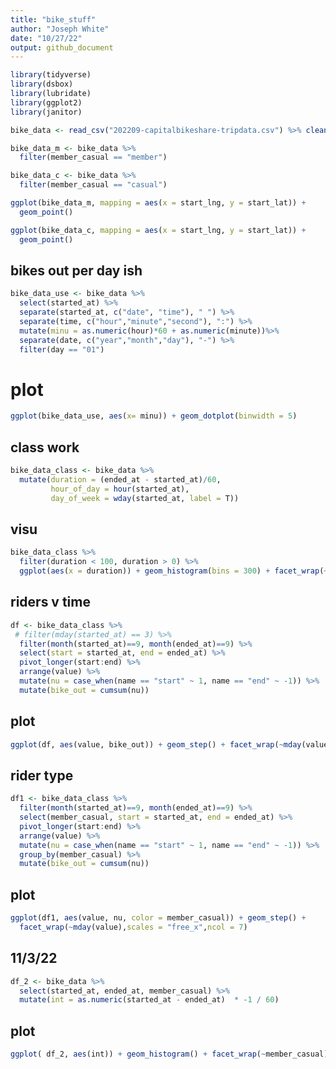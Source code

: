 ```yaml
---
title: "bike_stuff"
author: "Joseph White"
date: "10/27/22"
output: github_document
---
```


```r
library(tidyverse) 
library(dsbox)
library(lubridate)
library(ggplot2)
library(janitor)
```

```r
bike_data <- read_csv("202209-capitalbikeshare-tripdata.csv") %>% clean_names()
```

```r
bike_data_m <- bike_data %>%
  filter(member_casual == "member")

bike_data_c <- bike_data %>%
  filter(member_casual == "casual")

ggplot(bike_data_m, mapping = aes(x = start_lng, y = start_lat)) +
  geom_point()

ggplot(bike_data_c, mapping = aes(x = start_lng, y = start_lat)) +
  geom_point()
```
## bikes out per day ish
```r
bike_data_use <- bike_data %>% 
  select(started_at) %>%
  separate(started_at, c("date", "time"), " ") %>%
  separate(time, c("hour","minute","second"), ":") %>%
  mutate(minu = as.numeric(hour)*60 + as.numeric(minute))%>%
  separate(date, c("year","month","day"), "-") %>%
  filter(day == "01")
```


# plot
```r
ggplot(bike_data_use, aes(x= minu)) + geom_dotplot(binwidth = 5)
```

## class work
```r
bike_data_class <- bike_data %>%
  mutate(duration = (ended_at - started_at)/60,
         hour_of_day = hour(started_at),
         day_of_week = wday(started_at, label = T))
```

## visu
```r
bike_data_class %>%
  filter(duration < 100, duration > 0) %>%
  ggplot(aes(x = duration)) + geom_histogram(bins = 300) + facet_wrap(~day_of_week)
```

## riders v time
```r
df <- bike_data_class %>%
 # filter(mday(started_at) == 3) %>%
  filter(month(started_at)==9, month(ended_at)==9) %>%
  select(start = started_at, end = ended_at) %>%
  pivot_longer(start:end) %>%
  arrange(value) %>%
  mutate(nu = case_when(name == "start" ~ 1, name == "end" ~ -1)) %>%
  mutate(bike_out = cumsum(nu)) 
```

## plot
```r
ggplot(df, aes(value, bike_out)) + geom_step() + facet_wrap(~mday(value), scales = "free_x", ncol = 7)
```

## rider type
```r
df1 <- bike_data_class %>%
  filter(month(started_at)==9, month(ended_at)==9) %>%
  select(member_casual, start = started_at, end = ended_at) %>%
  pivot_longer(start:end) %>%
  arrange(value) %>%
  mutate(nu = case_when(name == "start" ~ 1, name == "end" ~ -1)) %>%
  group_by(member_casual) %>%
  mutate(bike_out = cumsum(nu))
```

## plot
```r
ggplot(df1, aes(value, nu, color = member_casual)) + geom_step() +
  facet_wrap(~mday(value),scales = "free_x",ncol = 7)
```

## 11/3/22
```r
df_2 <- bike_data %>%
  select(started_at, ended_at, member_casual) %>% 
  mutate(int = as.numeric(started_at - ended_at)  * -1 / 60)
```

## plot
```r
ggplot( df_2, aes(int)) + geom_histogram() + facet_wrap(~member_casual)
```

